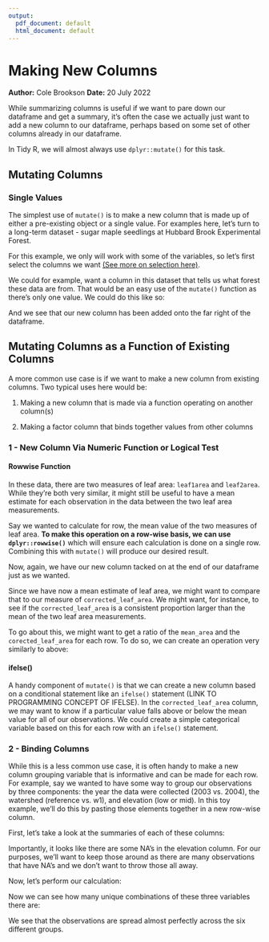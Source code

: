 ```yaml
---
output:
  pdf_document: default
  html_document: default
---
```

# Making New Columns
**Author:** Cole Brookson
**Date:** 20 July 2022

<!--begin.rcode, echo=FALSE
options(tidyverse.quiet = TRUE)
end.rcode-->

While summarizing columns is useful if we want to pare down our dataframe and get a summary, it's often the case we actually just want to add a new column to our dataframe, perhaps based on some set of other columns already in our dataframe. 

In Tidy R, we will almost always use <code>dplyr::mutate()</code> for this task. 

## Mutating Columns

### Single Values

The simplest use of <code>mutate()</code> is to make a new column that is made up of either a pre-existing object or a single value. For examples here, let's turn to a long-term dataset - sugar maple seedlings at Hubbard Brook Experimental Forest. 

<!--begin.rcode
library(tidyverse)
library(lterdatasampler)
df = lterdatasampler::hbr_maples
head(df)
end.rcode-->
For this example, we only will work with some of the variables, so let's first select the columns we want <a href="./02-03-selecting-columns.html">(See more on selection here)</a>. 

<!--begin.rcode
df <- df %>% 
  dplyr::select(year, watershed, elevation, leaf1area, 
                leaf2area, corrected_leaf_area)
df
end.rcode-->


We could for example, want a column in this dataset that tells us what forest these data are from. That would be an easy use of the <code>mutate()</code> function as there's only one value. We could do this like so:

<!--begin.rcode
df <- df %>% 
  dplyr::mutate(forest = "HBEF")
df
end.rcode-->

And we see that our new column has been added onto the far right of the dataframe. 

## Mutating Columns as a Function of Existing Columns

A more common use case is if we want to make a new column from existing columns. Two typical uses here would be:

1. Making a new column that is made via a function operating on another column(s)

2. Making a factor column that binds together values from other columns 

### 1 - New Column Via Numeric Function or Logical Test

#### Rowwise Function

In these data, there are two measures of leaf area: <code>leaf1area</code> and <code>leaf2area</code>. While they're both very similar, it might still be useful to have a mean estimate for each observation in the data between the two leaf area measurements. 

Say we wanted to calculate for row, the mean value of the two measures of leaf area. <strong>To make this operation on a row-wise basis, we can use <code>dplyr::rowwise()</code></strong> which will ensure each calculation is done on a single row. Combining this with <code>mutate()</code> will produce our desired result. 

<!--begin.rcode
df <- df %>% 
  dplyr::rowwise() %>%  # ensures calculation done for each row
  dplyr::mutate(
    mean_area = mean(c(leaf1area, leaf2area), na.rm = TRUE)
  )
df
end.rcode-->

Now, again, we have our new column tacked on at the end of our dataframe just as we wanted. 

Since we have now a mean estimate of leaf area, we might want to compare that to our measure of <code>corrected_leaf_area</code>. We might want, for instance, to see if the <code>corrected_leaf_area</code> is a consistent proportion larger than the mean of the two leaf area measurements.

To go about this, we might want to get a ratio of the <code>mean_area</code> and the <code>corected_leaf_area</code> for each row. To do so, we can create an operation very similarly to above: 

<!--begin.rcode
df <- df %>% 
  dplyr::rowwise() %>%  # we still need this to get a value for each row
  dplyr::mutate(
    corrected_mean_ratio = mean_area / corrected_leaf_area
  )
df
end.rcode-->

#### ifelse()

A handy component of <code>mutate()</code> is that we can create a new column based on a conditional statement like an <code>ifelse()</code> statement (LINK TO PROGRAMMING CONCEPT OF IFELSE). In the <code>corrected_leaf_area</code> column, we may want to know if a particular value falls above or below the mean value for all of our observations. We could create a simple categorical variable based on this for each row with an <code>ifelse()</code> statement. 

<!--begin.rcode
# overall mean 
mean_val <- mean(df$corrected_leaf_area, na.rm = TRUE)

# make new column
df <- df %>% 
  # still need to rowwise the calculation
  dplyr::rowwise() %>% 
  dplyr::mutate(
    # we specify we want this as a factor 
    corrected_above_below = as.factor(ifelse(
      # this is the logical test
      corrected_leaf_area > mean_val,
      # value if test is TRUE
      "Above", 
      # value if test is FALSE
      "Below"
    ))
  )
df
end.rcode-->


### 2 - Binding Columns

While this is a less common use case, it is often handy to make a new column grouping variable that is informative and can be made for each row. For example, say we wanted to have some way to group our observations by three components: the year the data were collected (2003 vs. 2004), the watershed (reference vs. w1), and elevation (low or mid). In this toy example, we'll do this by pasting those elements together in a new row-wise column. 

First, let's take a look at the summaries of each of these columns: 
<!--begin.rcode
summary(df$year)
end.rcode-->
<!--begin.rcode
summary(df$watershed)
end.rcode-->
<!--begin.rcode
summary(df$elevation)
end.rcode-->

Importantly, it looks like there are some NA's in the elevation column. For our purposes, we'll want to keep those around as there are many observations that have NA's and we don't want to throw those all away. 

Now, let's perform our calculation: 

<!--begin.rcode
df <- df %>% 
  dplyr::rowwise() %>% 
  dplyr::mutate(
    # we can use paste() from base R to paste the characters together
    group = as.factor(paste(year, 
                   watershed, 
                   elevation, 
                  sep = "_")) # we want each component separated by a "_"
  )
df
end.rcode-->
Now we can see how many unique combinations of these three variables there are: 
<!--begin.rcode
table(df$group)
end.rcode-->

We see that the observations are spread almost perfectly across the six different groups. 
